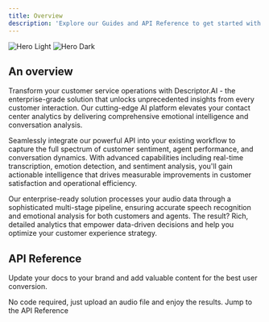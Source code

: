 ```yaml
---
title: Overview
description: 'Explore our Guides and API Reference to get started with Descriptor.AI'
---
```


<img
  className="block dark:hidden"
  src="https://descriptor.ai/images/Descriptor_logo.svg"
  alt="Hero Light"
/>
<img
  className="hidden dark:block"
  src="https://descriptor.ai/images/Descriptor_logo.svg"
  alt="Hero Dark"
/>

## An overview

Transform your customer service operations with Descriptor.AI - the enterprise-grade solution that unlocks unprecedented insights from every customer interaction. Our cutting-edge AI platform elevates your contact center analytics by delivering comprehensive emotional intelligence and conversation analysis.

Seamlessly integrate our powerful API into your existing workflow to capture the full spectrum of customer sentiment, agent performance, and conversation dynamics. With advanced capabilities including real-time transcription, emotion detection, and sentiment analysis, you'll gain actionable intelligence that drives measurable improvements in customer satisfaction and operational efficiency.

Our enterprise-ready solution processes your audio data through a sophisticated multi-stage pipeline, ensuring accurate speech recognition and emotional analysis for both customers and agents. The result? Rich, detailed analytics that empower data-driven decisions and help you optimize your customer experience strategy.


## API Reference

Update your docs to your brand and add valuable content for the best user conversion.

<CardGroup cols={2}>
  <Card
    title="Try our Demo"
    icon="palette"
    href="https://demo.descriptor.ai/"
  >
    No code required, just upload an audio file and enjoy the results.
  </Card>
  <Card
    title="API Reference"
    icon="code"
    href="/docs"
  >
    Jump to the API Reference
  </Card>
</CardGroup>
